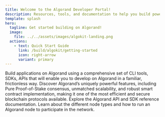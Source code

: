 ```yaml
---
title: Welcome to the Algorand Developer Portal!
description: Resources, tools, and documentation to help you build powerful applications on Algorand.
template: splash
hero:
  tagline: Get started building on Algorand!
  image:
    file: ../../assets/images/algokit-landing.png
  actions:
    - text: Quick Start Guide
      link: /build/algokit/getting-started
      icon: right-arrow
      variant: primary
---
```



<LinkInfoCardGrid stagger>
  <LinkInfoCard title='Build' icon='build-icon' href='/build/overview'>
    Build applications on Algorand using a comprehensive set of CLI tools, SDKs, APIs that will enable you to
    develop on Algorand in a familiar, frictionless way.
  </LinkInfoCard>
  <LinkInfoCard title='Protocol' icon='protocol-icon' href='/protocol/overview'>
    Discover Algorand’s uniquely powerful features, including Pure Proof-of-Stake consensus, unmatched scalability, and
    robust smart contract implementation, making it one of the most efficient and secure blockchain protocols available.
  </LinkInfoCard>
  <LinkInfoCard title='Reference' icon='reference-icon' href='/reference/'>
    Explore the Algorand API and SDK reference documentation.
  </LinkInfoCard>
  <LinkInfoCard title='Running a node' icon='node-icon' href='/node_running/overview/'>
   Learn about the different node types and how to run an Algorand node to participate in the network.
  </LinkInfoCard>
</LinkInfoCardGrid>